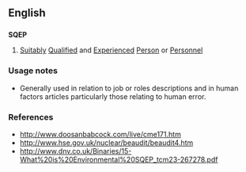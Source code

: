 ==English==

==={{initialism-old|en}}===
'''SQEP'''

# {{context|British|lang=en}} [[suitably|Suitably]] [[qualified|Qualified]] and [[experienced|Experienced]] [[person|Person]] or [[personnel|Personnel]]

===Usage notes===
* Generally used in relation to job or roles descriptions and in human factors articles particularly those relating to human error.

===References===
* http://www.doosanbabcock.com/live/cme171.htm
* http://www.hse.gov.uk/nuclear/beaudit/beaudit4.htm
* http://www.dnv.co.uk/Binaries/15-What%20is%20Environmental%20SQEP_tcm23-267278.pdf